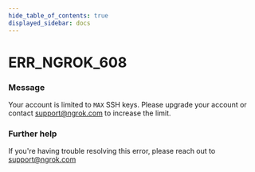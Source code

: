 ```yaml
---
hide_table_of_contents: true
displayed_sidebar: docs
---
```



# ERR_NGROK_608

### Message
Your account is limited to `MAX` SSH keys. Please upgrade your account or contact support@ngrok.com to increase the limit.

<ErrorDetails error='err_ngrok_608' />


### Further help
If you're having trouble resolving this error, please reach out to [support@ngrok.com](mailto:support@ngrok.com?subject=Help%20with%20ERR_NGROK_608)

